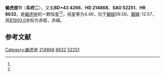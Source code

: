 {{Starbox begin
| name = 蝎虎座11
}}
{{Starbox observe
| epoch = [[J2000.0|J2000.0]]
| constell = [[蝎虎座|蝎虎座]]<ref name=SIMBAD>{{cite web
 | url=http://simbad.u-strasbg.fr/simbad/sim-id?Ident=HR+8632
 | title =Pulsating variable Star
 | publisher=Centre de Données astronomiques de Strasbourg
 | work=SIMBAD
 | accessdate=2012-07-13}}</ref><ref name=DATA>{{cite web
 | url=http://vizier.u-strasbg.fr/viz-bin/VizieR-5?-out.add=.&-source=5050&-corr=PK=HR&-out.max=9999&HR=8632
 | title =VizieR Detailed Page
 | accessdate=2012-07-13}}</ref>
| 星官 = [[车府_(星官)|车府]]
| ra = {{RA|22|40|30.9}}<ref name=SIMBAD /><ref name=DATA />
| dec = {{DEC|+44|16|35}}<ref name=SIMBAD /><ref name=DATA />
| appmag_v = 4.46<ref name=SIMBAD /><ref name=DATA />
}}
{{Starbox character
| class = K2+III-IIIb<ref name=SIMBAD /><ref name=DATA />
| b-v = 1.33<ref name=SIMBAD /><ref name=DATA />
| u-b = 1.36<ref name=SIMBAD /><ref name=DATA />
| r-i = 0.68<ref name=SIMBAD /><ref name=DATA />
| variable = 
}}
{{Starbox astrometry
| radial_v = 1.36
| prop_mo_ra = -10
| parallax = 0.01
| p_error = 
}}
{{Starbox catalog
| names =BD+43 4266，[[SAO星表|SAO]] 52251，[[HD星表|HD]] 214868，[[HR星表|HR]] 8632}}
{{Starbox reference |Simbad=HR+8632}}
{{Starbox end}}

'''蝎虎座11'''（'''车府二'''），又名'''BD+43 4266'''，'''HD 214868'''、'''SAO 52251'''、'''HR 8632'''，是[[蝎虎座|蝎虎座]]的一颗恒星<ref name=SIMBAD /><ref name=DATA />，视星等为4.46，位于[[銀道座標系|銀經]]99.56，[[銀道座標系|銀緯]]-12.57，其[[B1900.0|B1900.0]]坐标为赤經{{RA|22|36|7.6}}，赤緯{{DEC|+43|-12.57|15}}。

== 参考文献 ==
{{reflist}}

{{star-stub}}

{{蝎虎座恒星}}
{{星官|车府|7|20}}
[[Category:蝎虎座|Category:蝎虎座]]
[[Category:HD和HDE天體|214868]]
[[Category:HR天體|8632]]
[[Category:SAO天體|52251]]